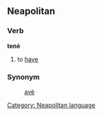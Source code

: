 ==Neapolitan==
===Verb===
'''tenè'''

# to [[have]]

===Synonym===
:[[avè]]

[[Category: Neapolitan language]]